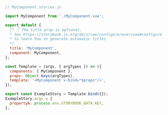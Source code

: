 ```js
// MyComponent.stories.js

import MyComponent from './MyComponent.vue';

export default {
  /* 👇 The title prop is optional.
  * See https://storybook.js.org/docs/vue/configure/overview#configure-story-loading
  * to learn how to generate automatic titles
  */
  title: 'MyComponent',
  component: MyComponent,
};

const Template = (args, { argTypes }) => ({
  components: { MyComponent },
  props: Object.keys(argTypes),
  template: '<MyComponent v-bind="$props"/>',
});

export const ExampleStory = Template.bind({});
ExampleStory.args = {
  propertyA: process.env.STORYBOOK_DATA_KEY,
};
```